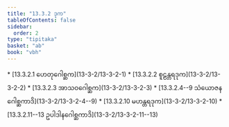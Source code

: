 ```yaml
---
title: "13.3.2 ဒုက"
tableOfContents: false
sidebar:
  order: 2
type: "tipitaka"
basket: "ab"
book: "vbh"
---
```



<DynamicBreadcrumb />



<TableOfContents book="vbh" section="13.3.2">
* [13.3.2.1 ဟေတုဂေါစ္ဆက](13-3-2/13-3-2-1)
* [13.3.2.2 စူဠန္တရဒုက](13-3-2/13-3-2-2)
* [13.3.2.3 အာသဝဂေါစ္ဆက](13-3-2/13-3-2-3)
* [13.3.2.4--9 သံယောဇနဂေါစ္ဆကာဒိ](13-3-2/13-3-2-4--9)
* [13.3.2.10 မဟန္တရဒုက](13-3-2/13-3-2-10)
* [13.3.2.11--13 ဥပါဒါနဂေါစ္ဆကာဒိ](13-3-2/13-3-2-11--13)
</TableOfContents>